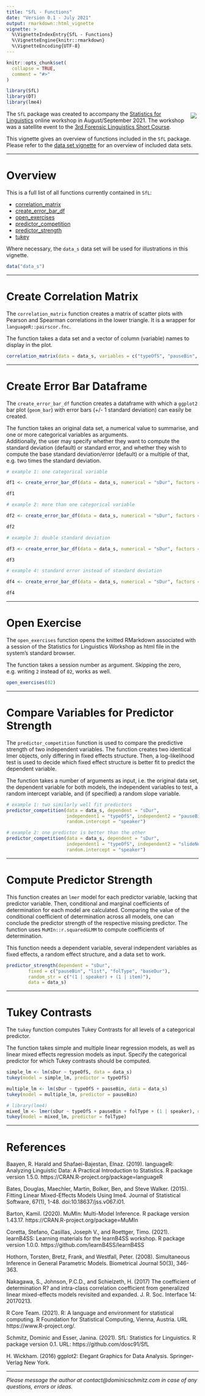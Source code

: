 ---
title: "SfL - Functions"
date: "Version 0.1 - July 2021"
output: rmarkdown::html_vignette
vignette: >
  %\VignetteIndexEntry{SfL - Functions}
  %\VignetteEngine{knitr::rmarkdown}
  %\VignetteEncoding{UTF-8}
---

<style type="text/css">

img{
  border: none;
  margin: 5px;
}

</style>

```{r, include = FALSE}
knitr::opts_chunk$set(
  collapse = TRUE,
  comment = "#>"
)
```

```{r setup, include=F}
library(SfL)
library(DT)
library(lme4)
```

<div class="logo">

  <img src="figures/SfL_logo.png" style="float:right">

</div>

The `SfL` package was created to accompany the [Statistics for Linguistics](https://forensic-linguistics-sc.com/workshop/) online workshop in August/September 2021. The workshop was a satellite event to the [3rd Forensic Linguistics Short Course](https://forensic-linguistics-sc.com/).

This vignette gives an overview of functions included in the `SfL` package. Please refer to the [data set vignette](https://htmlpreview.github.io/?https://github.com/dosc91/SfL/blob/main/vignettes/data_sets.html) for an overview of included data sets.

---

# Overview

This is a full list of all functions currently contained in `SfL`:

- [correlation_matrix](#correlation_matrix)
- [create_error_bar_df](#create_error_bar_df)
- [open_exercises](#open_exercises)
- [predictor_competition](#predictor_competition)
- [predictor_strength](#predictor_strength)
- [tukey](#tukey)

Where necessary, the `data_s` data set will be used for illustrations in this vignette.

```{r}
data("data_s")
```

---

# Create Correlation Matrix {#correlation_matrix}

The `correlation_matrix` function creates a matrix of scatter plots with Pearson and Spearman correlations in the lower triangle. It is a wrapper for `languageR::pairscor.fnc`.

The function takes a data set and a vector of column (variable) names to display in the plot.

```{r fig.align='center'}
correlation_matrix(data = data_s, variables = c("typeOfS", "pauseBin", "sDur"))
```

---

# Create Error Bar Dataframe {#create_error_bar_df}

The `create_error_bar_df` function creates a dataframe with which a `ggplot2` bar plot (`geom_bar`) with error bars (+/- 1 standard deviation) can easily be created.

The function takes an original data set, a numerical value to summarise, and one or more categorical variables as arguments. </br>
Additionally, the user may specify whether they want to compute the standard deviation (default) or standard error, and whether they wish to compute the base standard deviation/error (default) or a multiple of that, e.g. two times the standard deviation.

```{r include=T, eval=T}
# example 1: one categorical variable

df1 <- create_error_bar_df(data = data_s, numerical = "sDur", factors = "pauseBin")

df1
```


```{r include=T, eval=T}
# example 2: more than one categorical variable

df2 <- create_error_bar_df(data = data_s, numerical = "sDur", factors = c("pauseBin", "typeOfS", "folType"))

df2
```


```{r include=T, eval=T}
# example 3: double standard deviation

df3 <- create_error_bar_df(data = data_s, numerical = "sDur", factors = "pauseBin", size = 2)

df3
```


```{r include=T, eval=T}
# example 4: standard error instead of standard deviation

df4 <- create_error_bar_df(data = data_s, numerical = "sDur", factors = "pauseBin", type = "std")

df4
```

---

# Open Exercise {#open_exercises}

The `open_exercises` function opens the knitted RMarkdown associated with a session of the Statistics for Linguistics Workshop as html file in the system's standard browser.

The function takes a session number as argument. Skipping the zero, e.g. writing `2` instead of `02`, works as well.

```{r eval=F}
open_exercises(02)
```

---

# Compare Variables for Predictor Strength {#predictor_competition}

The `predictor_competition` function is used to compare the predictive strength of two independent variables. The function creates two identical lmer objects, only differing in fixed effects structure. Then, a log-likelihood test is used to decide which fixed effect structure is better fit to predict the dependent variable.

The function takes a number of arguments as input, i.e. the original data set, the dependent variable for both models, the independent variables to test, a random intercept variable, and (if specified) a random slope variable.

```{r}
# example 1: two similarly well fit predictors
predictor_competition(data = data_s, dependent = "sDur", 
                      independent1 = "typeOfS", independent2 = "pauseBin", 
                      random.intercept = "speaker")

# example 2: one predictor is better than the other
predictor_competition(data = data_s, dependent = "sDur", 
                      independent1 = "typeOfS", independent2 = "slideNumber", 
                      random.intercept = "speaker")
```

---

# Compute Predictor Strength {#predictor_strength}

This function creates an `lmer` model for each predictor variable, lacking that predictor variable. Then, conditional and marginal coefficients of determination for each model are calculated. Comparing the value of the conditional coefficient of determination across all models, one can conclude the predictor strength of the respective missing predictor. The function uses `MuMIn::r.squaredGLMM` to compute coefficients of determination.

This function needs a dependent variable, several independent variables as fixed effects, a random effect structure, and a data set to work.

```{r warning=FALSE, message=FALSE}
predictor_strength(dependent = "sDur",
        fixed = c("pauseBin", "list", "folType", "baseDur"),
        random_str = c("(1 | speaker) + (1 | item)"),
        data = data_s)
```

---

# Tukey Contrasts {#tukey}

The `tukey` function computes Tukey Contrasts for all levels of a categorical predictor. 

The function takes simple and multiple linear regression models, as well as linear mixed effects regression models as input. Specify the categorical predictor for which Tukey contrasts should be computed.

```{r}
simple_lm <- lm(sDur ~ typeOfS, data = data_s)
tukey(model = simple_lm, predictor = typeOfS)

multiple_lm <- lm(sDur ~ typeOfS + pauseBin, data = data_s)
tukey(model = multiple_lm, predictor = pauseBin)

# library(lme4)
mixed_lm <- lmer(sDur ~ typeOfS + pauseBin + folType + (1 | speaker), data = data_s, REML = F)
tukey(model = mixed_lm, predictor = folType)
```

---

# References

Baayen, R. Harald and Shafaei-Bajestan, Elnaz. (2019). languageR: Analyzing Linguistic Data: A Practical Introduction to Statistics. R package version 1.5.0. https://CRAN.R-project.org/package=languageR

Bates, Douglas, Maechler, Martin, Bolker, Ben, and Steve Walker. (2015). Fitting Linear Mixed-Effects Models Using lme4. Journal of Statistical Software, 67(1), 1-48. doi:10.18637/jss.v067.i01.

Barton, Kamil. (2020). MuMIn: Multi-Model Inference. R package version 1.43.17. https://CRAN.R-project.org/package=MuMIn

Coretta, Stefano, Casillas, Joseph V., and Roettger, Timo. (2021). learnB4SS: Learning materials for the learnB4SS workshop. R package version 1.0.0. https://github.com/learnB4SS/learnB4SS

Hothorn, Torsten, Bretz, Frank, and Westfall, Peter. (2008). Simultaneous Inference in General Parametric Models. Biometrical Journal 50(3), 346-363.

Nakagawa, S., Johnson, P.C.D., and Schielzeth, H. (2017) The coefficient of determination R? and intra-class correlation coefficient from generalized linear mixed-effects models revisited and expanded. J. R. Soc. Interface 14: 20170213.

R Core Team. (2021). R: A language and environment for statistical computing. R Foundation for Statistical Computing, Vienna, Austria. URL https://www.R-project.org/.

Schmitz, Dominic and Esser, Janina. (2021). SfL: Statistics for Linguistics. R package version 0.1. URL: https://github.com/dosc91/SfL

H. Wickham. (2016) ggplot2: Elegant Graphics for Data Analysis. Springer-Verlag New York.

---

*Please message the author at contact@dominicschmitz.com in case of any questions, errors or ideas.*













